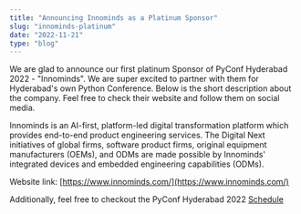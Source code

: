 ```yaml
---
title: "Announcing Innominds as a Platinum Sponsor"
slug: "innominds-platinum"
date: "2022-11-21"
type: "blog"
---
```


We are glad to announce our first platinum Sponsor of PyConf Hyderabad 2022 - "Innominds". We are super excited to partner with them for Hyderabad's own Python Conference. Below is the short description about the company. Feel free to check their website and follow them on social media.

Innominds is an AI-first, platform-led digital transformation platform which provides end-to-end product engineering services. The Digital Next initiatives of global firms, software product firms, original equipment manufacturers (OEMs), and ODMs are made possible by Innominds' integrated devices and embedded engineering capabilities (ODMs).

Website link: [https://www.innominds.com/](https://www.innominds.com/)

Additionally, feel free to checkout the PyConf Hyderabad 2022 [Schedule](https://pyconf.hydpy.org/2022/#timetable)
